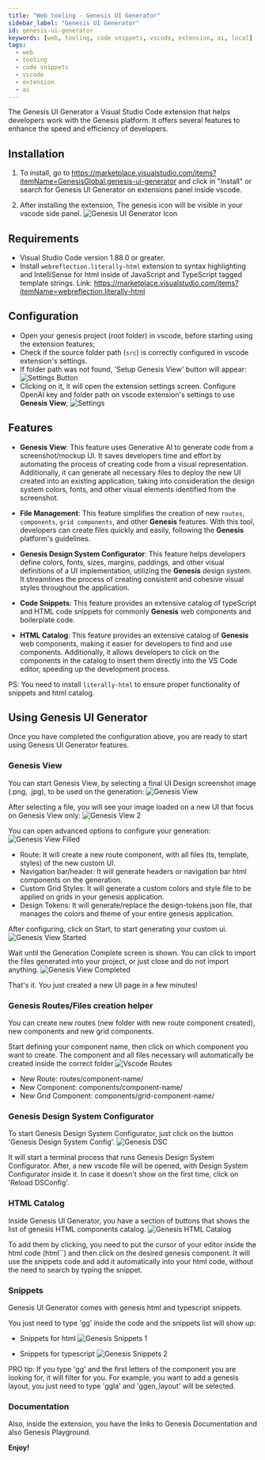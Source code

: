 ```yaml
---
title: "Web tooling - Genesis UI Generator"
sidebar_label: "Genesis UI Generator"
id: genesis-ui-generator
keywords: [web, tooling, code snippets, vscode, extension, ai, local]
tags:
  - web
  - tooling
  - code snippets
  - vscode
  - extension
  - ai
---
```


The Genesis UI Generator a Visual Studio Code extension that helps developers work with the Genesis platform. It offers several features to enhance the speed and efficiency of developers.

## Installation

1. To install, go to https://marketplace.visualstudio.com/items?itemName=GenesisGlobal.genesis-ui-generator and click in "Install" or search for Genesis UI Generator
   on extensions panel inside vscode.

2. After installing the extension, The genesis icon will be visible in your vscode side panel.
   ![Genesis UI Generator Icon](/img/vscode-extension/icon-extension.png)

## Requirements

- Visual Studio Code version 1.88.0 or greater.
- Install `webreflection.literally-html` extension to syntax highlighting and IntelliSense for html inside of JavaScript and TypeScript tagged template strings. Link: https://marketplace.visualstudio.com/items?itemName=webreflection.literally-html

## Configuration

- Open your genesis project (root folder) in vscode, before starting using the extension features;
- Check if the source folder path (`src`) is correctly configured in vscode extension's settings.
- If folder path was not found, 'Setup Genesis View' button will appear:
  ![Settings Button](/img/vscode-extension/settings-button.png)
- Clicking on it, it will open the extension settings screen. Configure OpenAI key and folder path on vscode extension's settings to use **Genesis View**;
  ![Settings](/img/vscode-extension/settings.png)

## Features

- **Genesis View**: This feature uses Generative AI to generate code from a screenshot/mockup UI. It saves developers time and effort by automating the process of creating code from a visual representation. Additionally, it can generate all necessary files to deploy the new UI created into an existing application, taking into consideration the design system colors, fonts, and other visual elements identified from the screenshot.

- **File Management**: This feature simplifies the creation of new `routes`, `components`, `grid components`, and other **Genesis** features. With this tool, developers can create files quickly and easily, following the **Genesis** platform's guidelines.

- **Genesis Design System Configurator**: This feature helps developers define colors, fonts, sizes, margins, paddings, and other visual definitions of a UI implementation, utilizing the **Genesis** design system. It streamlines the process of creating consistent and cohesive visual styles throughout the application.

- **Code Snippets**: This feature provides an extensive catalog of typeScript and HTML code snippets for commonly **Genesis** web components and boilerplate code.

- **HTML Catalog**: This feature provides an extensive catalog of **Genesis** web components, making it easier for developers to find and use components. Additionally, it allows developers to click on the components in the catalog to insert them directly into the VS Code editor, speeding up the development process.

PS: You need to install `literally-html` to ensure proper functionality of snippets and html catalog.

## Using Genesis UI Generator

Once you have completed the configuration above, you are ready to start using Genesis UI Generator features.

### Genesis View

You can start Genesis View, by selecting a final UI Design screenshot image (.png, .jpg), to be used on the generation:
![Genesis View](/img/vscode-extension/genesis-view-1.png)

After selecting a file, you will see your image loaded on a new UI that focus on Genesis View only:
![Genesis View 2](/img/vscode-extension/genesis-view-2.png)

You can open advanced options to configure your generation:
![Genesis View Filled](/img/vscode-extension/genesis-view-filled.png)

- Route: It will create a new route component, with all files (ts, template, styles) of the new custom UI.
- Navigation bar/header: It will generate headers or navigation bar html components on the generation.
- Custom Grid Styles: It will generate a custom colors and style file to be applied on grids in your genesis application.
- Design Tokens: It will generate/replace the design-tokens.json file, that manages the colors and theme of your entire genesis application.

After configuring, click on Start, to start generating your custom ui.
![Genesis View Started](/img/vscode-extension/genesis-view-started.png)

Wait until the Generation Complete screen is shown. You can click to import the files generated into your project, or just close and do not import anything.
![Genesis View Completed](/img/vscode-extension/genesis-view-completed.png)

That's it. You just created a new UI page in a few minutes!

### Genesis Routes/Files creation helper

You can create new routes (new folder with new route component created), new components and new grid components.

Start defining your component name, then click on which component you want to create. The component and all files necessary will automatically be created inside the correct folder
![Vscode Routes](/img/vscode-extension/vscode-routes.png)

- New Route: routes/component-name/
- New Component: components/component-name/
- New Grid Component: components/grid-component-name/

### Genesis Design System Configurator

To start Genesis Design System Configurator, just click on the button 'Genesis Design System Config'.
![Genesis DSC](/img/vscode-extension/design-system-1.png)

It will start a terminal process that runs Genesis Design System Configurator.
After, a new vscode file will be opened, with Design System Configurator inside it.
In case it doesn't show on the first time, click on 'Reload DSConfig'.

### HTML Catalog

Inside Genesis UI Generator, you have a section of buttons that shows the list of genesis HTML components catalog.
![Genesis HTML Catalog](/img/vscode-extension/ui-components.png)

To add them by clicking, you need to put the cursor of your editor inside the html code (html``) and then click on the desired genesis component.
It will use the snippets code and add it automatically into your html code, without the need to search by typing the snippet.

### Snippets

Genesis UI Generator comes with genesis html and typescript snippets.

You just need to type 'gg' inside the code and the snippets list will show up:

- Snippets for html
  ![Genesis Snippets 1](/img/vscode-extension/snippets-1.png)

- Snippets for typescript
  ![Genesis Snippets 2](/img/vscode-extension/snippets-2.png)

PRO tip: If you type 'gg' and the first letters of the component you are looking for, it will filter for you.
For example, you want to add a genesis layout, you just need to type 'ggla' and 'ggen_layout' will be selected.

### Documentation

Also, inside the extension, you have the links to Genesis Documentation and also Genesis Playground.

**Enjoy!**
